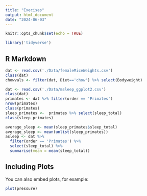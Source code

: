 ```yaml
---
title: "Execises"
output: html_document
date: "2024-06-03"
---
```


```r
knitr::opts_chunk$set(echo = TRUE)
```

```r
library('tidyverse')
```

## R Markdown



```r


dat <- read.csv('./Data/femaleMiceWeights.csv')
class(dat)
chowvals <- filter(dat, Diet=='chow') %>% select(Bodyweight)

dat <- read.csv('./Data/msleep_ggplot2.csv')
class(dat)
primates <- dat %>% filter(order == 'Primates')
nrow(primates)
class(primates)
sleep_primates <-  primates %>% select(sleep_total)
class(sleep_primates)

average_sleep <- mean(sleep_primates$sleep_total)
average_sleep <- mean(unlist(sleep_primates))
asleep <- dat %>% 
  filter(order == 'Primates') %>% 
  select(sleep_total) %>% 
  summarise(mean = mean(sleep_total))

```

## Including Plots

You can also embed plots, for example:

```r
plot(pressure)
```


